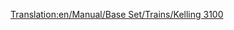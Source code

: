 [[Translation:en/Manual/Base Set/Trains/Kelling 3100]]
{{ru/Перевод|en/Manual/Base Set/Trains/Kelling 3100|1}}
{{ru/Manual/Base Set/Trains/Поезда|Image=[[File:en/Manual/Base Set/Trains/Kelling3100.png]]
|Name=Kelling 3100
|Cost=£21,093 ($42.186)
|Speed=104 km/h (65 mph)
|Weight=110 t
|Power=1,500 hp (1.119 kW)
|Annual=£1,599 ($3.198)
|Designed=1959
|Lifespan=22
|Capacity=N/A
|Description=No description has been written for this train yet. If you know something about this train, feel free to edit this page and add it!
|Real-life=The Kelling 3100 resembles to the [https://www.wikipedia.org/wiki/EMC 1800 hp B-B EMD Demonstrators 511 and 512]. Real EMD Demonstrators were built in 1935.
}}